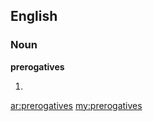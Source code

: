 ==English==

===Noun===
'''prerogatives'''

# {{plural of|prerogative}}

[[ar:prerogatives]]
[[my:prerogatives]]